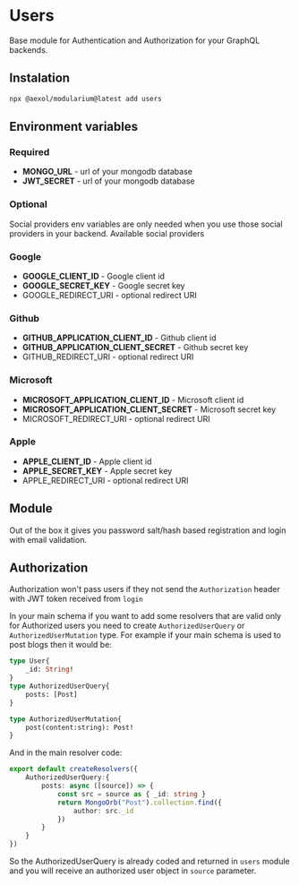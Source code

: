 # Users

Base module for Authentication and Authorization for your GraphQL backends.

## Instalation

```sh
npx @aexol/modularium@latest add users
```

## Environment variables

### Required
- **MONGO_URL** - url of your mongodb database
- **JWT_SECRET** - url of your mongodb database

### Optional 
Social providers env variables are only needed when you use those social
providers in your backend. Available social providers

### Google

- **GOOGLE_CLIENT_ID** - Google client id
- **GOOGLE_SECRET_KEY** - Google secret key
- GOOGLE_REDIRECT_URI - optional redirect URI

### Github

- **GITHUB_APPLICATION_CLIENT_ID** - Github client id
- **GITHUB_APPLICATION_CLIENT_SECRET** - Github secret key
- GITHUB_REDIRECT_URI - optional redirect URI

### Microsoft

- **MICROSOFT_APPLICATION_CLIENT_ID** - Microsoft client id
- **MICROSOFT_APPLICATION_CLIENT_SECRET** - Microsoft secret key
- MICROSOFT_REDIRECT_URI - optional redirect URI

### Apple

- **APPLE_CLIENT_ID** - Apple client id
- **APPLE_SECRET_KEY** - Apple secret key
- APPLE_REDIRECT_URI - optional redirect URI


## Module

Out of the box it gives you password salt/hash based registration and login with
email validation. 

## Authorization

Authorization won't pass users if they not send the `Authorization` header with
JWT token received from `login`

In your main schema if you want to add some resolvers that are valid only for
Authorized users you need to create `AuthorizedUserQuery` or `AuthorizedUserMutation`
type. For example if your main schema is used to post blogs then it would be:

```graphql
type User{
    _id: String!
}
type AuthorizedUserQuery{
    posts: [Post]
}

type AuthorizedUserMutation{
    post(content:string): Post!
}
```

And in the main resolver code:

```ts
export default createResolvers({
    AuthorizedUserQuery:{
        posts: async ([source]) => {
            const src = source as { _id: string }
            return MongoOrb("Post").collection.find({
                author: src._id
            })
        }
    }
})
```

So the AuthorizedUserQuery is already coded and returned in `users` module and
you will receive an authorized user object in `source` parameter.